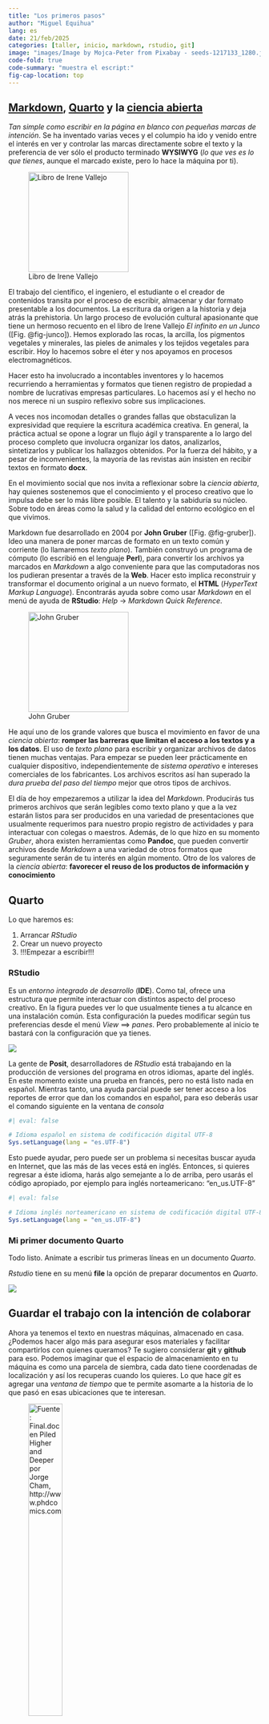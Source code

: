 ```yaml
---
title: "Los primeros pasos"
author: "Miguel Equihua"
lang: es
date: 21/feb/2025
categories: [taller, inicio, markdown, rstudio, git]
image: "images/Image by Mojca-Peter from Pixabay - seeds-1217133_1280.jpg"
code-fold: true
code-summary: "muestra el escript:"
fig-cap-location: top
---
```


## [Markdown](https://gesel.github.io/materiales/10Gu%C3%ADa_RMarkdown.pdf), [Quarto](https://rstudio.github.io/cheatsheets/quarto.pdf) y la [ciencia abierta](pres-ciencia-abierta.qmd)

*Tan simple como escribir en la página en blanco con pequeñas marcas de intención*. Se ha inventado varias veces y el columpio ha ido y venido entre el interés en ver y controlar las marcas directamente sobre el texto y la preferencia de ver sólo el producto terminado **WYSIWYG** (*lo que ves es lo que tienes*, aunque el marcado existe, pero lo hace la máquina por ti).

::: {layout="[1, 1.5]"}
![Libro de Irene Vallejo](images/900-el-infinito-en-un-junco-irene-vallejo-alfa.png){#fig-junco width="200px"}

El trabajo del científico, el ingeniero, el estudiante o el creador de contenidos transita por el proceso de escribir, almacenar y dar formato presentable a los documentos. La escritura da origen a la historia y deja atrás la prehistoria. Un largo proceso de evolución cultural apasionante que tiene un hermoso recuento en el libro de Irene Vallejo *El infinito en un Junco* ([Fig. @fig-junco]). Hemos explorado las rocas, la arcilla, los pigmentos vegetales y minerales, las pieles de animales y los tejidos vegetales para escribir. Hoy lo hacemos sobre el éter y nos apoyamos en procesos electromagnéticos.
:::

Hacer esto ha involucrado a incontables inventores y lo hacemos recurriendo a herramientas y formatos que tienen registro de propiedad a nombre de lucrativas empresas particulares. Lo hacemos así y el hecho no nos merece ni un suspiro reflexivo sobre sus implicaciones.

A veces nos incomodan detalles o grandes fallas que obstaculizan la expresividad que requiere la escritura académica creativa. En general, la práctica actual se opone a lograr un flujo ágil y transparente a lo largo del proceso completo que involucra organizar los datos, analizarlos, sintetizarlos y publicar los hallazgos obtenidos. Por la fuerza del hábito, y a pesar de inconvenientes, la mayoría de las revistas aún insisten en recibir textos en formato **docx**.

En el movimiento social que nos invita a reflexionar sobre la *ciencia abierta*, hay quienes sostenemos que el conocimiento y el proceso creativo que lo impulsa debe ser lo más libre posible. El talento y la sabiduría su núcleo. Sobre todo en áreas como la salud y la calidad del entorno ecológico en el que vivimos.

::: {layout="[1.5, -0.1, 1]"}
Markdown fue desarrollado en 2004 por **John Gruber** ([Fig. @fig-gruber]). Ideo una manera de poner marcas de formato en un texto común y corriente (lo llamaremos *texto plano*). También construyó un programa de cómputo (lo escribió en el lenguaje **Perl**), para convertir los archivos ya marcados en *Markdown* a algo conveniente para que las computadoras nos los pudieran presentar a través de la **Web**. Hacer esto implica reconstruir y transformar el documento original a un nuevo formato, el **HTML** (*HyperText Markup Language*). Encontrarás ayuda sobre como usar *Markdown* en el menú de ayuda de **RStudio**: *Help* $\rightarrow$ *Markdown Quick Reference*.

![John Gruber](images/John_Gruber,_2009_(cropped)%20-%20By%20Randy%20Stewart,%20CC%20BY-SA%203.0,%20httpscommons.wikimedia.orgwindex.phpcurid=10682505.jpg){#fig-gruber width="200px"}
:::

He aquí uno de los grande valores que busca el movimiento en favor de una *ciencia abierta*: **romper las barreras que limitan el acceso a los textos y a los datos**. El uso de *texto plano* para escribir y organizar archivos de datos tienen muchas ventajas. Para empezar se pueden leer prácticamente en cualquier dispositivo, independientemente de *sistema operativo* e intereses comerciales de los fabricantes. Los archivos escritos así han superado la *dura prueba del paso del tiempo* mejor que otros tipos de archivos.

El día de hoy empezaremos a utilizar la idea del *Markdown*. Producirás tus primeros archivos que serán legibles como texto plano y que a la vez estarán listos para ser producidos en una variedad de presentaciones que usualmente requerimos para nuestro propio registro de actividades y para interactuar con colegas o maestros. Además, de lo que hizo en su momento *Gruber*, ahora existen herramientas como **Pandoc**, que pueden convertir archivos desde *Markdown* a una variedad de otros formatos que seguramente serán de tu interés en algún momento. Otro de los valores de la *ciencia abierta*: **favorecer el reuso de los productos de información y conocimiento**

## Quarto

Lo que haremos es:

1.  Arrancar *RStudio*
2.  Crear un nuevo proyecto
3.  [!!!Empezar a escribir!!!]{style="color: oro"}

### RStudio

Es un *entorno integrado de desarrollo* (**IDE**). Como tal, ofrece una estructura que permite interactuar con distintos aspecto del proceso creativo. En la figura puedes ver lo que usualmente tienes a tu alcance en una instalación común. Esta configuración la puedes modificar según tus preferencias desde el menú *View* ⟹ *panes*. Pero probablemente al inicio te bastará con la configuración que ya tienes.

![](images/Rstudio.png)

La gente de **Posit**, desarrolladores de *RStudio* está trabajando en la producción de versiones del programa en otros idiomas, aparte del inglés. En este momento existe una prueba en francés, pero no está listo nada en español. Mientras tanto, una ayuda parcial puede ser tener acceso a los reportes de error que dan los comandos en español, para eso deberás usar el comando siguiente en la ventana de *consola*

```r
#| eval: false

# Idioma español en sistema de codificación digital UTF-8
Sys.setLanguage(lang = "es.UTF-8")

```

Esto puede ayudar, pero puede ser un problema si necesitas buscar ayuda en Internet, que las más de las veces está en inglés. Entonces, si quieres regresar a éste idioma, harás algo semejante a lo de arriba, pero usarás el código apropiado, por ejemplo para inglés norteamericano: "en_us.UTF-8"

```r
#| eval: false

# Idioma inglés norteamericano en sistema de codificación digital UTF-8
Sys.setLanguage(lang = "en_us.UTF-8")

```

### Mi primer documento Quarto

Todo listo. Anímate a escribir tus primeras líneas en un documento *Quarto*.

::: {.callout-caution collapse="true" title="Nuevo proyecto"}
*Rstudio* tiene en su menú **file** la opción de preparar documentos en *Quarto*.

![](images/proyecto-blog.png)
:::

## Guardar el trabajo con la intención de colaborar

Ahora ya tenemos el texto en nuestras máquinas, almacenado en casa. ¿Podemos hacer algo más para asegurar esos materiales y facilitar compartirlos con quienes queramos? Te sugiero considerar **git** y **github** para eso. Podemos imaginar que el espacio de almacenamiento en tu máquina es como una parcela de siembra, cada dato tiene coordenadas de localización y así los recuperas cuando los quieres. Lo que hace *git* es agregar una *ventana de tiempo* que te permite asomarte a la historia de lo que pasó en esas ubicaciones que te interesan.

![Fuente: *Final.doc* en **Piled Higher and Deeper** por Jorge Cham, http://www.phdcomics.com](images/version_control_motivation_comics.png){width="40%"}

### ¿Qué es Git?

::: {layout="[3,1]"}
Es una aplicación diseñada por el iniciador del desarrollo de Linux, **Linus Torvalds** ([Fig. @fig-torvalds]). [Git](https://git-scm.com/) es un sistema eficiente confiable y distribuido de control de versiones. El control de versiones es simplemente el seguimiento y registro de los cambios que va teniendo un documento a lo largo del tiempo. El concepto *distribuido* se refiere a que el registro local que tengas en tu máquina o para el caso en cualquier número de máquinas, es un registro completo, **clonado** del proyecto. Estos repositorios locales plenamente funcionales permiten trabajar aún cuando no tengas acceso a Internet. Los autores realizan y registran su trabajo localmente y, cuando lo encuentren conveniente, sincronizan la copia local del repositorio con la del servidor. En la actualidad *Git* se ha convertido en el estándar mundial *de facto* para el control de versiones.

![Linus Torvalds](images/Lf%20Asia-wikimedia-%20by%20the%20Archive%20Team-CC%20BY%203-.jpeg){#fig-torvalds width="80%"}
:::

::: {.callout-note collapse="true" title="Activar git"}
Para activar **git** en tu proyecto tienes dos opciones:

1.  Hacerlo desde el principio marcando la casilla respectiva al momento de crear el proyecto.
2.  Utilizar la biblioteca de herramientas auxiliares [`usethis`](https://usethis.r-lib.org/articles/git-credentials.html).

Con este comando creas lo necesario para usar **git** en tu proyecto.

```r
#| eval: false


usethis::use_git()

```

En cualquier caso, ahora conviene verificar como está configurado el espacio de trabajo. En la ventana de **consola** puedes escribir los siguientes comandos para averiguar detalles de tu configuración.

Esto te dirá como se llama la *ventana de tiempo* que has elegido definir como base de trabajo, puedes tener tantas ramas distintas como consideres, pero conviene que una sea la principal. Se solía llamar a esta rama **master**, pero ahora se ha considerado que la !esclavitud ya ha sido abolida!, así que hay una tendencia a mejor llamarle **main**. En realidad puedes llamarla como quieras.

```r
#| eval: false

usethis::git_default_branch()

```

Si quieres configurar tu instalación de **RStudio** para que siempre defina la rama base como *main*, puedes usar el siguiente comando. Aunque esto sólo actuará para futuros proyectos, no cambiará nada en los que tienes ya creados hasta este momento.

```r
#| eval: false

usethis::git_default_branch_configure(name = "main")

```

Si lo que quieres es modificar la rama principal del proyecto con el que estas trabajando y que ya tienes abierto, este es el comando que te ayudará. En este ejemplo uso lo que es ya práctica común, migrar de *master* a *main*, pero puedes tomar tus propias preferencias sin ningún problema, aunque obviamente la parte **from** debe ser la existente que deseas modificar.

```r
#| eval: false

usethis::git_default_branch_rename(from = "master", to = "main")

```

No todos los archivos que están en el espacio de trabajo son realmente de interés como para seguir su historia en el tiempo y podría haber también cosas que nunca deberían estar registradas en un sistema que te expone al acceso público generalizado: claves personales, tokens, identificadores de archivos privados, etc. Aunque ante esto no hay mejor cosa que ser prudente y estar atentos, existe la función `vacunar` que busca ayudarte a evitar estos problemas. Para activar esta ayuda en tu proyecto puedes usar este comando.

```r
#| eval: false

usethis::git_vaccinate()
```

Esto pone ya en operación las capacidades de **git** en tu máquina. Para usarlas debes dirigirte a la pestaña respectiva. Con la función **Commit** generas el registro del estado de los archivos del proyecto al momento de activar el comando. Para operar esto debes decidir que archivos enviar al registro histórico, marcados como *staged*. Al apretar el botón **Commit** aparecerá una ventana en donde se reportan los detalles de lo que estas registrando. Cada **Commit** requiere anotar un mensaje descriptivo breve de lo que contiene el "corte". Una vez que está todo resuelto, hay que apretar el botón **Commit** en esa pantalla y esperar algunos segundos a que termine el proceso de registro en la base de datos respectiva.
:::

::: {.callout-warning collapse="true"}
## Enviar el *repositorio* **git** a la nube

Ahora estas preparada o preparado para enviar tu trabajo a *la nube*, lo haremos con el servicio de **Github**, aunque hay varias opciones (como **gitlab** por ejemplo).

Nuevamente nos ayudará `usethis`para hacer esto. Lo primero es que para comunicar **RStudio** con **Github** necesitas registrar un **token** de ese servicio en tu equipo. El comando para esto es:

```r
#| eval: false

usethis::create_github_token()
```

Esto te lleva a la página de **Github** en la que hay que generar el **token**. Hay que responder las preguntas que te haga la página, aunque todo estará *prellenado* con lo normalmente necesario. Cuando esté a tu gusto, aprieta el botón respectivo. Aparecerá una nueva pantalla con el **token**. Este **token** que aparece, es la única vez que lo verás, por lo que conviene copiarlo al *portapapeles* de tu máquina (**ctrl-c** en windows) y tenerlo a buen resguardo por lo pronto. En seguida hay que ejecutar este otro comando en la consola de *RStudio*

```r
#| eval: false

gitcreds::gitcreds_set()
```

Si es la primera vez que registras un **token** te pedirá que lo registres, dale *paste* (**ctrl-v** en Windows). Si ya tienes un registro dado de alta, te informará sobre lo que tiene anotado y te dará oportunidad de decidir qué quieres hacer en seguida.

Todo está ya preparado, sólo falta poner en uso el vínculo que acabamos de crear. Para eso bastará con decir:

```r
#| eval: false

usethis::use_github()

```

Por cierto, este es el comando que necesitarán en lo sucesivo para vincular cualquier nuevo proyecto a tu cuenta de **Github**, siempre y cuando tu **token** este vigente.
:::

::: {layout="[2,1]"}
Una vez terminadas estas tarea puedes ir a la pestaña **git** cuando lo consideres conveniente y ordenar a **RStudio** que envié todos los **commits** que están pendientes hasta el momento a **Github**. Para hacerlo deberás apretar el botón **push**. Antes de hacerlo siempre es conveniente pedirle a **git** que se ponga al día con lo que ya está registrado en la *nube*, esto lo logras con el botón **pull**. Esto nos lleva a una rutina de operación con **git** que se resume en la figura siguiente.

![](images/En%20caso%20de%20incendio.png){width="150px"}
:::

::: {.callout-tip collapse="true"}
## Resumen rutinario para usar **git**

Claro está que configurar todo la primera vez es un poco complicado, pero si todo está listo: git instalado, cuenta de Github, token activado, etc. la operación cotidiana es mucho más sencilla.

En la figura se ilustran las dos rutas para hacerlo en *RStudio*.

![](images/proyecto-con-git.png)

Evidentemente, si seguiste la ruta azul, tu repositorio ya existe en *Github*, una vez que hayas **clonado** el repositorio en tu máquina todo queda listo para concentrarte en escribir. Si optaste por la ruta verde, entonces deberás crear un nuevo repositorio en *Github*. Para hacerlo Utiliza `usethis` en la pestaña de consola.

```r
#| eval: false

usethis::use_github()

```

Eso es todo.

| 
| 
:::

:::: {.callout-caution collapse="true"}
## Publicar tu Blog con ayuda de Netlify

Esta operación inicia en el sitio de *Netlify*, así que por favor dirígete allá e ingresa con tus datos de cuenta si ya los tienes, o registrare para tener acceso al servicio. En un principio no necesitas pagar nada y para la mayoría de los propósitos es muy probable que no lo requieras. En todo caso hay opciones para acceder a especificaciones más *profesionales* que pueden requerir pago, pero siempre podrás elegir lo que más te convenga. En fin, ya debes estar en tu cuenta de *Netlify* ahora.

Ojalá las figuras siguientes te ayuden a seguir los pasos necesarios. La tarea es primero, autorizar a *Netlify* para que interactue con *Github*, así que debes autorizar este enlazamiento de servicios. Una vez que lo hayas hecho, podrás, especificar lo que deberá estar vigilando *Netlify* para que tome *continuamente* lo necesario, lo que hayas cambiado en *Github*. La meta es que construya un sitio Web con tu contenido y lo publique en Internet, y que lo actualice cada vez que des **push** a tu *blog* en *RStudio*. Después de autorizar el vínculo entre los servicios sigue crear un nuevo sitio con tu *blog*, que debe tener en este momento un directorio \*\*\_site\*\* como resultado de haber hecho *Render* en *RStudio*, si no ves ese directorio ve a la pestaña **Build** en *RStudio* y pídele que construya el sitio de tu *blog* completo.

Los pasos que hay que seguir para esta primera interacción son los siguiente. Iniciar la vinculación con *Github* seleccionando la opción que ofrece importar los documentos desde un *repo* Git. Esto te llevará a una pantalla en donde podrás elegir la opción de utilizar *Github* como origen de datos, entre otras posibilidades.

![](images/Netlify-1.png)

El Siguiente paso es autorizar a Netlify a acceder a Github a través de tu cuenta, así como los específicos del repositorio que te interesa vincular. *Esto sólo necesitarás hacerlo la primera vez en que habrás de enlazar tus cuenta*. Esto también implica que se instalará una **aplicación** de vínculo de *Netlify* dentro de tu cuenta de *Github*.

![](images/Netlify-2.png){width="350"}

Si todo ocurrió sin problemas, tendrás ahora en *Github*, en el menú de aplicaciones (Avatar→ Settings→ Applications), un botón que te permitirá configurar el vínculo con *Netlify* según tus requerimientos. También podrás ver los *repos* que hayas autorizado desde *Netlify*. Si le dijiste a *Netliffy* que autorice todos los repositorios, no tendrás que visitar esta opción nunca.

## Creación de un nuevo sitio a publicar

1.  **En Netlify**:

    -   Desde la opción *team* o *site* puedes generar un nuevo sitio.

::: {layout="[1,1]"}
![](images/Netlify-new-site.png)

![](images/Netlify-new-site-team.png)
:::

Cuando aprietas el botón de *añadir sitio*, aparecerá una nueva pantalla que tiene tres secciones. Se trata de los atributos que tendrás que proporcionar para darle presencia en Internet a tu proyecto y algunos otros atributos que definen como se producirá y actualizará continuamente. Estas operaciones es poco probable que las vuelvas a ver, una vez que tu proyecto esté en producción, aunque desde luego estarán siempre ahí por si deseas hacer ajustes.

#### ¿Qué nombre le daras?

Deberás elegir un nombre que se convertirá en una URL para acceder a tu proyecto. Puede ser cualquier cosa que desees, pero debe ser único. En esta sección puedes escribir nombres y verificar que estén disponibles

![](images/Netlify-config-site-1.png){width="50%"}

#### ¿Qué hará Netlify para operar tu sitio?

Es una colección de atributos para indicarle a *Netlify* dónde conseguir los documentos y como manejarlos. En nuestro caso, muy simple, básicamente hay que decirle en donde están los documentos que *Quarto*, con ayuda de *pandoc*, ha *renderizado*. Si no has cambiado nada en `_quarto.yml` la rama que estamos usando aquí para que *Git* los registre es **main** y, en ella el directorio de producción se llama **site**. Por favor verifica el contenido de esto para ayudarte a comprender mejor lo que estás haciendo.

![](images/Netlify-config-site-2.png){width="50%"}

#### ¿Todo listo? ¡a producción!

En nuestro caso no hay más que hacer, *Netlify* tiene información suficiente para encargarse de publicar tu proyecto continuamente. Incorporará los cambios que hagas en *RStudio* en la rama principal. Lo hará automáticamente cada vez que envíes tus cambios a *Github*.

![](images/Netlify-config-site-3.png){width="50%"}

Si todo salió bien, en este momento ya debe estar tu proyecto publicado y accesible para cualquier lector del mundo que lo localice y se interese en su contenido.
::::

::: {.callout-note collapse="true"}
## Finalmente ¿Cómo quedá todo organizado?

1.  Tienes un proyecto en tu máquina
2.  Está vinculado con tu cuenta en **Github**
3.  Están vinculados **Github** y **Netlify**

Ahora, sólo queda crear el contenido del *Blog*. Recuerda usar un directorio para cada nueva contribución dentro de la carpeta *posts*. Te sugiero usar un esquema *fecha-tema* para llamar esos archivos. Evita usar espacios y caracteres latinos en los temas. Para trabajar hay que crear un archivo *index.qmd*. Puedes hacerlo desde el menú: **File ⟹ Quarto document...**, o simplemente copiando algún *index.qmd* que tengas por ahí y quieras aprovechar como base para iniciar un nuevo documento.

Configura el encabezado de control con algo así como:

``` md
---
title: "Descriptivo del contenido"
author: "Tu Nombre y el de los autores involucrados"
lang: es 
date: {{la fecha de publicación}}
categories: [colección de frases clave separadas por comas]
image: "archivo de la imágen que deseas incluir como portada"
code-fold: true
code-summary: "muestra el escript:"
fig-cap-location: top
---
```

Si es de tu interés, aquí encontrarás [muchos detalles interesanes sobre YAML](https://rpubs.com/drgregmartin/1266674).
::: 


::: {.callout-important collapse="true"}
## Arruiné mi **Blog** ¡¡¡¡Ayuda!!!!

#### Descompuse archivos clave

Como ya nos pasó, puede ser que eches a perder tu archivo _index.qmd_ en la raíz de tu proyecto. Ese documento se encarga de construir la estructura general de tu _blog_. Ojalá hayas echo un **commit** inicial justo acabando de crear tu proyecto. Si fuiste así de sabia o sabio, todo lo que tienes que hacer es buscar el archivo en cuestión y recuperarlo. **Github desktop** será tu amigo para eso.

Por si ocurriera un accidente de este tipo y no hubiera nada más que hacer pongo aquí las líneas generales que suele tener este archivo, cópialas en caso de emergencia y substituye todo lo que tengas en el archivo dañado (si pusiste cosas muy importantes que quiere conservar, haz una copia y haz la reparación en una de ellas. ¡Suerte!


``` md
---
title: "Título de inicio en tu blog "
listing:    
  contents: posts
  sort: "date desc"
  type: default
  categories: cloud
  sort-ui: false
  filter-ui: false
page-layout: full
title-block-banner: true
---
```

Recuerda sólo hacer lo escencial en los documentos en la raíz de tu proyecto: el nombre de tu blog, título inicial y cosas así. No hagas más de lo indispensable en los archivos  **index.qmd** y **\_quarto.yml** que están en esta ubicación. Toda tu creatividad debes expresarla dentro de subcarpetas contenidas en la carpeta **posts**.
      

#### !Eché a perder mi blog, pero tengo una versión buena en git!

Lo primero es !serenidad y paciencia! Toda la idea de usar [_git_](https://git-scm.com/book/en/v2) es para estos casos. Claro, podrías volverte experta o experto en su uso más profesional mediante comandos, [ojalá te animes](https://www.epirhandbook.com/es/new_pages/collaboration.es.html). Pero por lo pronto hagámoslo con lo que ya tenemos a la mano. Veamos algunos escenarios posibles:

1. Un escenario muy sencillo es cuando estas actualizando un documento que ya pusiste en el registro de _git_. Intentas _renderizarlo_ y para tu sorpresa, ¡falla de manera inexplicable! Para colmo, hiciste un montón de cambios que ya ni te acuerdas. Eso sí, estas seguro o segura de que tu última versión, a la que le hiciste un _commit_, sí funcionaba, no a tu gusto completo, pero no se trababa como el que ahora te tiene de malas. En este caso, busca en la pestaña de _git_ en _RStudio_ el arhivo que estás trabajando, imagino un **index.qmd** en un folder dentro de la carpeta **posts**. Seleccionalo y aprieta el botón derecho del mouse. En las ventanita emergente encontrarás la palabra _revert..._. ¡Eso es!, dale click y recuperará el arhivo de la últia versión que resguardaste con un _commit_. ¡Listo!, estás de regreso y ahora puedes volver a empezar, con más cuidado y mejores ideas.

2. Otro caso es cuando has sido muy diligente y has echo todo bien. Haces cambios a tu gusto y cada vez que lo sientes apropiado has echo tus _commits_. Te vas por un tesito, cambias de humor, trabajas en otra parte de tu **blog** y haces commit a tus nuevos cambios. De pronto, un rayo de inspiración, te hace comprender que lo que hiciste al principio del día no era buena ideas, te arrepientes y quieres regresar a una versión que está seis o diez _commits_ atras, sabes a donde te gustaría regresar pues anotaste un mensaje alusivo que te recuerda claramente el estado del documento que quieres retomar como inicio. ¿Cómo puedes viajar hacia atras en el tiempo a ese preciso momento? Bueno, hacer esto es relativamente sencillo con el comando [`git restore`](https://git-scm.com/docs/git-restore) que puede rescatarte desde la _terminal_ de _RStudio_. Las indicaciones _--source_ y _main~x_ van de cajón (la **x** toma el valor de cuantos _commits_ atras hay que ir en la rama **main**), y terminas con la ruta al archivo de tu interés, en este ejemplo _posts/primer-ejemplo/index.qmd_. 


```.bash

git restore --source main~5 posts/primer-ejemplo/index.qmd
 
```


:::: {layout="[1,1]"}
Otra opción para identificar el _commit_ preciso de mi interés es poner enseguida de _--source_ una parte reconocible en forma única de la firma hash *SHA* de 40 caracteres, que identifica en forma exacta a cada _commit_, y que puedes encontrar con la opción _History_ en la pestaña _git_.

![](images/restaurar-a-un-commit-dado.png){width=200}

::::

```.bash

git restore --source cc12d23841a  posts/primer-ejemplo/index.qmd

```


Como por arte de magia, estás de regreso en el documento solicitado. Quizás _RStudio_ te advierta que hubo cambios y te pida le des indicaciones, lee con cuidado lo que te diga y responde adecuadamente. ¡Listo!

::: 

